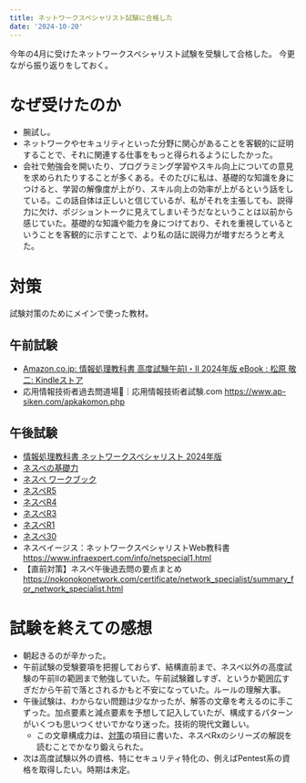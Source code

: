 ```yaml
---
title: ネットワークスペシャリスト試験に合格した
date: '2024-10-20'
---
```


今年の4月に受けたネットワークスペシャリスト試験を受験して合格した。
今更ながら振り返りをしておく。

# なぜ受けたのか
- 腕試し。
- ネットワークやセキュリティといった分野に関心があることを客観的に証明することで、それに関連する仕事をもっと得られるようにしたかった。
- 会社で勉強会を開いたり、プログラミング学習やスキル向上についての意見を求められたりすることが多くある。そのたびに私は、基礎的な知識を身につけると、学習の解像度が上がり、スキル向上の効率が上がるという話をしている。この話自体は正しいと信じているが、私がそれを主張しても、説得力に欠け、ポジショントークに見えてしまいそうだなということは以前から感じていた。基礎的な知識や能力を身につけており、それを重視しているということを客観的に示すことで、より私の話に説得力が増すだろうと考えた。

# 対策
試験対策のためにメインで使った教材。

## 午前試験
- [Amazon.co.jp: 情報処理教科書 高度試験午前Ⅰ・Ⅱ 2024年版 eBook : 松原 敬二: Kindleストア](https://amzn.asia/d/2sChJ1c)
- 応用情報技術者過去問道場🥋｜応用情報技術者試験.com https://www.ap-siken.com/apkakomon.php

## 午後試験
- [情報処理教科書 ネットワークスペシャリスト 2024年版](https://amzn.asia/d/a8JDiWE)
- [ネスペの基礎力](https://amzn.asia/d/4lYHgba)
- [ネスペ ワークブック](https://amzn.asia/d/3nhUJ6d)
- [ネスペR5](https://amzn.asia/d/a6XdZ9D)
- [ネスペR4](https://amzn.asia/d/a6XdZ9D)
- [ネスペR3](https://amzn.asia/d/a6XdZ9D)
- [ネスペR1](https://amzn.asia/d/a6XdZ9D)
- [ネスペ30](https://amzn.asia/d/a6XdZ9D)
- ネスペイージス：ネットワークスペシャリストWeb教科書 https://www.infraexpert.com/info/netspecial1.html
- 【直前対策】ネスペ午後過去問の要点まとめ https://nokonokonetwork.com/certificate/network_specialist/summary_for_network_specialist.html

# 試験を終えての感想
- 朝起きるのが辛かった。
- 午前試験の受験要項を把握しておらず、結構直前まで、ネスペ以外の高度試験の午前IIの範囲まで勉強していた。午前試験難しすぎ、というか範囲広すぎだから午前で落とされるかもと不安になっていた。ルールの理解大事。
- 午後試験は、わからない問題は少なかったが、解答の文章を考えるのに手こずった。加点要素と減点要素を予想して記入していたが、構成するパターンがいくつも思いつくせいでかなり迷った。技術的現代文難しい。
    - この文章構成力は、[対策](#対策)の項目に書いた、ネスペRxのシリーズの解説を読むことでかなり鍛えられた。
- 次は高度試験以外の資格、特にセキュリティ特化の、例えばPentest系の資格を取得したい。時期は未定。
